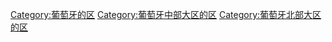 [[Category:葡萄牙的区|Category:葡萄牙的区]]
[[Category:葡萄牙中部大区的区|Category:葡萄牙中部大区的区]]
[[Category:葡萄牙北部大区的区|Category:葡萄牙北部大区的区]]